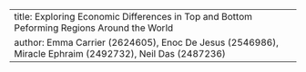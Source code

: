 ---
title: Exploring Economic Differences in Top and Bottom Peforming Regions Around the World
author: Emma Carrier (2624605), Enoc De Jesus (2546986), Miracle Ephraim (2492732), Neil Das (2487236)
---